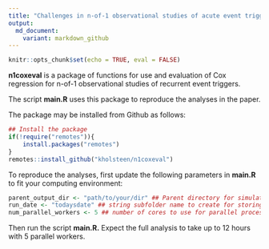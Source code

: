 ```yaml
---
title: "Challenges in n-of-1 observational studies of acute event triggers: a simulation study of power, precision, and inferential classification with Cox regression"
output:
  md_document:
    variant: markdown_github
---
```


```r
knitr::opts_chunk$set(echo = TRUE, eval = FALSE)
```

**n1coxeval** is a package of functions for use and evaluation of Cox regression
for n-of-1 observational studies of recurrent event triggers.

The script **main.R** uses this package to reproduce the analyses in the paper. 

The package may be installed from Github as follows:

```r

## Install the package
if(!require("remotes")){
    install.packages("remotes")
}
remotes::install_github("kholsteen/n1coxeval")
```

To reproduce the analyses, first update the following parameters in **main.R** to 
fit your computing environment:

```r
parent_output_dir <- "path/to/your/dir" ## Parent directory for simulation output
run_date <- "todaysdate" ## string subfolder name to create for storing this run of the analysis
num_parallel_workers <- 5 ## number of cores to use for parallel processing
```

Then run the script **main.R.** Expect the full analysis to take up to 12 hours
with 5 parallel workers. 

